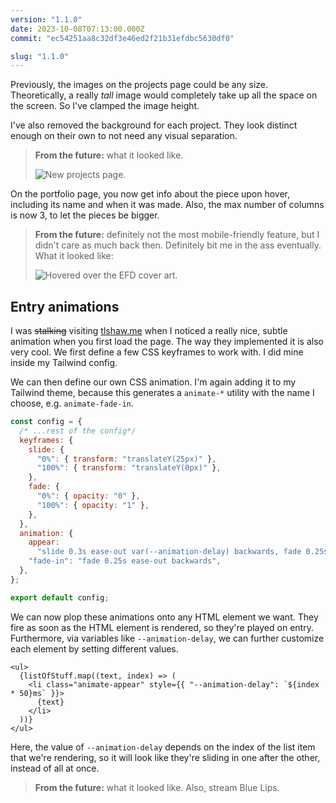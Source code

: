 ```yaml
---
version: "1.1.0"
date: 2023-10-08T07:13:00.000Z
commit: "ec54251aa8c32df3e46ed2f21b31efdbc5630df0"

slug: "1.1.0"
---
```



Previously, the images on the projects page could be any size. Theoretically, a really _tall_ image would completely take up all the space on the screen. So I've clamped the image height.

I've also removed the background for each project. They look distinct enough on their own to not need any visual separation.

> **From the future:** what it looked like.
>
> ![New projects page.](./v1.1.0-projects.png)

On the portfolio page, you now get info about the piece upon hover, including its name and when it was made. Also, the max number of columns is now 3, to let the pieces be bigger.

> **From the future:** definitely not the most mobile-friendly feature, but I didn't care as much back then. Definitely bit me in the ass eventually. What it looked like:
>
> ![Hovered over the EFD cover art.](./portfolio-hover.png)

## Entry animations

I was ~~stalking~~ visiting [tlshaw.me](https://tlshaw.me) when I noticed a really nice, subtle animation when you first load the page. The way they implemented it is also very cool. We first define a few CSS keyframes to work with. I did mine inside my Tailwind config.

We can then define our own CSS animation. I'm again adding it to my Tailwind theme, because this generates a `animate-*` utility with the name I choose, e.g. `animate-fade-in`.

```js
const config = {
  /* ...rest of the config*/
  keyframes: {
    slide: {
      "0%": { transform: "translateY(25px)" },
      "100%": { transform: "translateY(0px)" },
    },
    fade: {
      "0%": { opacity: "0" },
      "100%": { opacity: "1" },
    },
  },
  animation: {
    appear:
      "slide 0.3s ease-out var(--animation-delay) backwards, fade 0.25s ease-out var(--animation-delay) backwards",
    "fade-in": "fade 0.25s ease-out backwards",
  },
};

export default config;
```

We can now plop these animations onto any HTML element we want. They fire as soon as the HTML element is rendered, so they're played on entry. Furthermore, via variables like `--animation-delay`, we can further customize each element by setting different values.

```tsx
<ul>
  {listOfStuff.map((text, index) => (
    <li class="animate-appear" style={{ "--animation-delay": `${index * 50}ms` }}>
      {text}
    </li>
  ))}
</ul>
```

Here, the value of `--animation-delay` depends on the index of the list item that we're rendering, so it will look like they're sliding in one after the other, instead of all at once.

> **From the future:** what it looked like. Also, stream Blue Lips.
>
> <VideoGif folder="1.1.0" name="entry-anims" />
